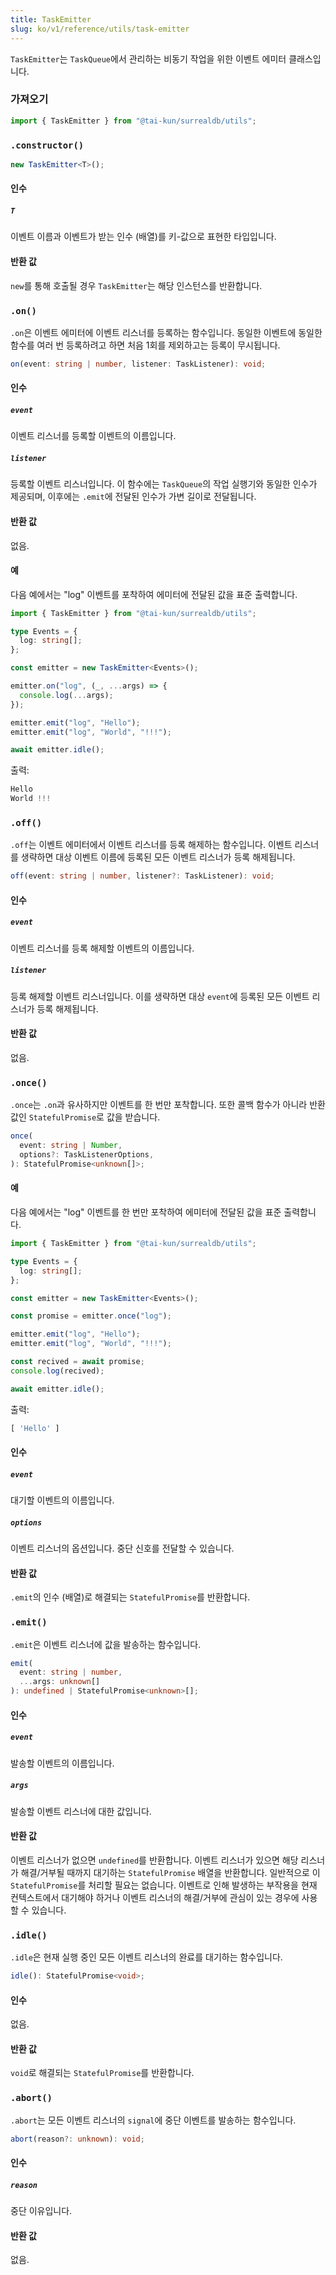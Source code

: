 ```yaml
---
title: TaskEmitter
slug: ko/v1/reference/utils/task-emitter
---
```



`TaskEmitter`는 `TaskQueue`에서 관리하는 비동기 작업을 위한 이벤트 에미터 클래스입니다.

### 가져오기

```ts
import { TaskEmitter } from "@tai-kun/surrealdb/utils";
```

### `.constructor()`

```ts
new TaskEmitter<T>();
```

#### 인수

##### `T`

이벤트 이름과 이벤트가 받는 인수 (배열)를 키-값으로 표현한 타입입니다.

#### 반환 값

`new`를 통해 호출될 경우 `TaskEmitter`는 해당 인스턴스를 반환합니다.

### `.on()` <Badge variant="instance" /><Badge variant="method" />

`.on`은 이벤트 에미터에 이벤트 리스너를 등록하는 함수입니다. 동일한 이벤트에 동일한 함수를 여러 번 등록하려고 하면 처음 1회를 제외하고는 등록이 무시됩니다.

```ts
on(event: string | number, listener: TaskListener): void;
```

#### 인수

##### `event`

이벤트 리스너를 등록할 이벤트의 이름입니다.

##### `listener`

등록할 이벤트 리스너입니다. 이 함수에는 `TaskQueue`의 작업 실행기와 동일한 인수가 제공되며, 이후에는 `.emit`에 전달된 인수가 가변 길이로 전달됩니다.

#### 반환 값

없음.

#### 예

다음 예에서는 "log" 이벤트를 포착하여 에미터에 전달된 값을 표준 출력합니다.

```ts
import { TaskEmitter } from "@tai-kun/surrealdb/utils";

type Events = {
  log: string[];
};

const emitter = new TaskEmitter<Events>();

emitter.on("log", (_, ...args) => {
  console.log(...args);
});

emitter.emit("log", "Hello");
emitter.emit("log", "World", "!!!");

await emitter.idle();
```

출력:

```js
Hello
World !!!
```

### `.off()` <Badge variant="instance" /><Badge variant="method" />

`.off`는 이벤트 에미터에서 이벤트 리스너를 등록 해제하는 함수입니다. 이벤트 리스너를 생략하면 대상 이벤트 이름에 등록된 모든 이벤트 리스너가 등록 해제됩니다.

```ts
off(event: string | number, listener?: TaskListener): void;
```

#### 인수

##### `event`

이벤트 리스너를 등록 해제할 이벤트의 이름입니다.

##### `listener`

등록 해제할 이벤트 리스너입니다. 이를 생략하면 대상 `event`에 등록된 모든 이벤트 리스너가 등록 해제됩니다.

#### 반환 값

없음.

### `.once()` <Badge variant="instance" /><Badge variant="method" />

`.once`는 `.on`과 유사하지만 이벤트를 한 번만 포착합니다. 또한 콜백 함수가 아니라 반환 값인 `StatefulPromise`로 값을 받습니다.

```ts
once(
  event: string | Number,
  options?: TaskListenerOptions,
): StatefulPromise<unknown[]>;
```

#### 예

다음 예에서는 "log" 이벤트를 한 번만 포착하여 에미터에 전달된 값을 표준 출력합니다.

```ts
import { TaskEmitter } from "@tai-kun/surrealdb/utils";

type Events = {
  log: string[];
};

const emitter = new TaskEmitter<Events>();

const promise = emitter.once("log");

emitter.emit("log", "Hello");
emitter.emit("log", "World", "!!!");

const recived = await promise;
console.log(recived);

await emitter.idle();
```

출력:

```js
[ 'Hello' ]
```

#### 인수

##### `event`

대기할 이벤트의 이름입니다.

##### `options`

이벤트 리스너의 옵션입니다. 중단 신호를 전달할 수 있습니다.

#### 반환 값

`.emit`의 인수 (배열)로 해결되는 `StatefulPromise`를 반환합니다.

### `.emit()` <Badge variant="instance" /><Badge variant="method" />

`.emit`은 이벤트 리스너에 값을 발송하는 함수입니다.

```ts
emit(
  event: string | number,
  ...args: unknown[]
): undefined | StatefulPromise<unknown>[];
```

#### 인수

##### `event`

발송할 이벤트의 이름입니다.

##### `args`

발송할 이벤트 리스너에 대한 값입니다.

#### 반환 값

이벤트 리스너가 없으면 `undefined`를 반환합니다. 이벤트 리스너가 있으면 해당 리스너가 해결/거부될 때까지 대기하는 `StatefulPromise` 배열을 반환합니다. 일반적으로 이 `StatefulPromise`를 처리할 필요는 없습니다. 이벤트로 인해 발생하는 부작용을 현재 컨텍스트에서 대기해야 하거나 이벤트 리스너의 해결/거부에 관심이 있는 경우에 사용할 수 있습니다.

### `.idle()` <Badge variant="instance" /><Badge variant="method" />

`.idle`은 현재 실행 중인 모든 이벤트 리스너의 완료를 대기하는 함수입니다.

```ts
idle(): StatefulPromise<void>;
```

#### 인수

없음.

#### 반환 값

`void`로 해결되는 `StatefulPromise`를 반환합니다.

### `.abort()` <Badge variant="instance" /><Badge variant="method" />

`.abort`는 모든 이벤트 리스너의 `signal`에 중단 이벤트를 발송하는 함수입니다.

```ts
abort(reason?: unknown): void;
```

#### 인수

##### `reason`

중단 이유입니다.

#### 반환 값

없음.
